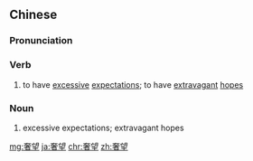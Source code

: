 ==Chinese==
{{zh-forms}}

===Pronunciation===
{{zh-pron
|m=shēwàng
|c=ce1 mong6
|mn=qz,xm:sia-bōng/zz:chhia-bōng
|cat=v,n
}}

===Verb===
{{zh-verb}}

# to have [[excessive]] [[expectation]]s; to have [[extravagant]] [[hope]]s

===Noun===
{{zh-noun}}

# excessive expectations; extravagant hopes

[[mg:奢望]]
[[ja:奢望]]
[[chr:奢望]]
[[zh:奢望]]